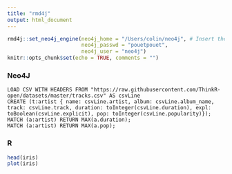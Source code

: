 ```yaml
---
title: "rmd4j"
output: html_document
---
```


```r
rmd4j::set_neo4j_engine(neo4j_home = "/Users/colin/neo4j", # Insert the path to your Neo4J home
                        neo4j_passwd = "pouetpouet", 
                        neo4j_user = "neo4j")
knitr::opts_chunk$set(echo = TRUE, comments = "")
```

### Neo4J

```neo4j
LOAD CSV WITH HEADERS FROM "https://raw.githubusercontent.com/ThinkR-open/datasets/master/tracks.csv" AS csvLine 
CREATE (t:artist { name: csvLine.artist, album: csvLine.album_name, track: csvLine.track, duration: toInteger(csvLine.duration), expl: toBoolean(csvLine.explicit), pop: toInteger(csvLine.popularity)});
MATCH (a:artist) RETURN MAX(a.duration);
MATCH (a:artist) RETURN MAX(a.pop);
```


### R

```r
head(iris)
plot(iris)
```
